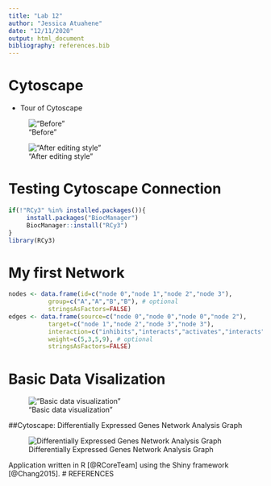 ```yaml
---
title: "Lab 12"
author: "Jessica Atuahene"
date: "12/11/2020"
output: html_document
bibliography: references.bib
---
```


# Cytoscape

* Tour of Cytoscape

!["Before"](images/image1.png)

!["After editing style"](images/Image2.png)

# Testing Cytoscape Connection
```r
if(!"RCy3" %in% installed.packages()){
     install.packages("BiocManager")
     BiocManager::install("RCy3")
}
library(RCy3)
```

# My first Network
```r
nodes <- data.frame(id=c("node 0","node 1","node 2","node 3"),
           group=c("A","A","B","B"), # optional
           stringsAsFactors=FALSE)
edges <- data.frame(source=c("node 0","node 0","node 0","node 2"),
           target=c("node 1","node 2","node 3","node 3"),
           interaction=c("inhibits","interacts","activates","interacts"),  # optional
           weight=c(5,3,5,9), # optional
           stringsAsFactors=FALSE)
```

# Basic Data Visalization 
!["Basic data visualization"](images/image3.png)

##Cytoscape: Differentially Expressed Genes Network Analysis Graph

![Differentially Expressed Genes Network Analysis Graph](images/Image4.png)

Application written in R [@RCoreTeam] using the Shiny framework [@Chang2015].
# REFERENCES

